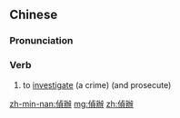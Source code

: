 {{also|侦办}}
==Chinese==
{{zh-forms|s=侦办}}

===Pronunciation===
{{zh-pron
|m=zhēnbàn
|mn=tw:cheng-pān
|cat=v
}}

===Verb===
{{zh-verb}}

# to [[investigate]] (a crime) (and prosecute)

[[zh-min-nan:偵辦]]
[[mg:偵辦]]
[[zh:偵辦]]